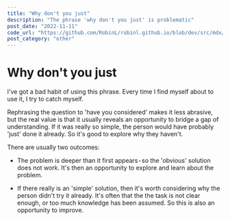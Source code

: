 ```yaml
---
title: "Why don't you just"
description: "The phrase 'why don't you just' is problematic"
post_date: "2022-11-11"
code_url: "https://github.com/RobinL/robinl.github.io/blob/dev/src/mdx/just.mdx"
post_category: "other"
---
```



# Why don't you just

I've got a bad habit of using this phrase. Every time I find myself about to use it, I try to catch myself.

Rephrasing the question to 'have you considered' makes it less abrasive, but the real value is that it usually reveals an opportunity to bridge a gap of understanding.
If it was really so simple, the person would have probably 'just' done it already. So it's good to explore why they haven't.

There are usually two outcomes:

- The problem is deeper than it first appears - so the 'obvious' solution does not work. It's then an opportunity to explore and learn about the problem.

- If there really is an 'simple' solution, then it's worth considering why the person didn't try it already. It's often that the the task is not clear enough, or too much knowledge has been assumed. So this is also an opportunity to improve.